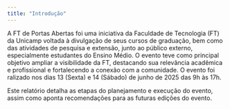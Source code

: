 ```yaml
---
title: "Introdução"
---
```


A FT de Portas Abertas foi uma iniciativa da Faculdade de Tecnologia (FT) da Unicamp voltada à divulgação de seus cursos de graduação, bem como das atividades de pesquisa e extensão, junto ao público externo, especialmente estudantes do Ensino Médio. O evento teve como principal objetivo ampliar a visibilidade da FT, destacando sua relevância acadêmica e profissional e fortalecendo a conexão com a comunidade.
O evento foi ralizado nos dias 13 (Sexta) e 14 (Sábado) de junho de 2025 das 9h às 17h.

Este relatório detalha as etapas do planejamento e execução do evento, assim como aponta recomendações para as futuras edições do evento.
